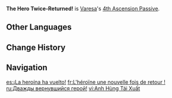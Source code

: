 {{Talent Infobox
|image         = Talent The Hero Twice-Returned!.png
|character     = Varesa
|type          = 4th Ascension Passive
|info          = When a nearby [[party]] member triggers a [[Nightsoul Burst]], Varesa's [[ATK]] increases by 35% for 12s. Max 2 stacks. Each stack's duration is counted independently.
|scale_att1    = 
|scale_att2    = 
|utility1      = Nightsoul Burst
|utility2      = ATK Increase
}}
'''The Hero Twice-Returned!''' is [[Varesa]]'s [[4th Ascension Passive]].
<!--
==Gameplay Notes==
-->
==Other Languages==
{{Other Languages
|en       = The Hero Twice-Returned!
|zhs      = 英雄，二度归来！
|zhs_rm   = Yīngxióng, Èrdù Guīlái!
|zht      = 英雄，二度歸來！
|zht_rm   = Yīngxióng, Èrdù Guīlái!
|zh_tl    = Hero, Come Back Again!
|ja       = ヒーロー、二度目の見参！
|ja_rm    = 
|ja_tl    = 
|ko       = 영웅! 두 번의 귀환
|ko_rm    = 
|ko_tl    = 
|es       = ¡La heroína ha vuelto!
|es_tl    = The Heroine Has Returned!
|fr       = L'héroïne une nouvelle fois de retour !
|fr_tl    = The Heroine Is Back Once Again!
|ru       = Дважды вернувшийся герой!
|ru_tl    = 
|th       = The Hero Twice-Returned!
|vi       = Anh Hùng Tái Xuất
|vi_tl    = 
|de       = Zweite Rückkehr der Heldin!
|de_tl    = The Heroine's Second Return!
|id       = The Hero Twice-Returned!
|pt       = A Heroína Tá de Volta!
|pt_tl    = 
|tr       = Kahramanın İkinci Dönüşü!
|tr_tl    = 
|it       = L'Eroina ritorna ancora!
|it_tl    = 
}}

==Change History==
{{Change History|5.5}}

==Navigation==
{{Talent Navbox|Varesa}}

[[es:¡La heroína ha vuelto!]]
[[fr:L'héroïne une nouvelle fois de retour !]]
[[ru:Дважды вернувшийся герой!]]
[[vi:Anh Hùng Tái Xuất]]